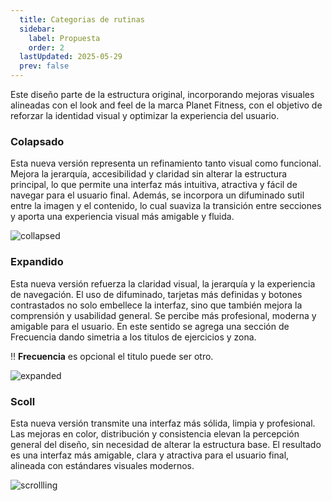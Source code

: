 ```yaml
---
  title: Categorias de rutinas
  sidebar:
    label: Propuesta
    order: 2
  lastUpdated: 2025-05-29
  prev: false
---
```


Este diseño parte de la estructura original, incorporando mejoras visuales
alineadas con el look and feel de la marca Planet Fitness, con el objetivo
de reforzar la identidad visual y optimizar la experiencia del usuario.

### Colapsado

Esta nueva versión representa un refinamiento tanto visual como funcional.
Mejora la jerarquía, accesibilidad y claridad sin alterar la estructura principal,
lo que permite una interfaz más intuitiva, atractiva y fácil de navegar para el
usuario final. Además, se incorpora un difuminado sutil entre la imagen y el contenido,
lo cual suaviza la transición entre secciones y aporta una experiencia visual más
amigable y fluida.

![collapsed](./assets/proposal_collapsed.png)

### Expandido

Esta nueva versión refuerza la claridad visual, la jerarquía y la
experiencia de navegación. El uso de difuminado, tarjetas más definidas
y botones contrastados no solo embellece la interfaz, sino que también
mejora la comprensión y usabilidad general. Se percibe más profesional,
moderna y amigable para el usuario. En este sentido se agrega una sección
de Frecuencia dando simetria a los titulos de ejercicios y zona.

‼️ **Frecuencia** es opcional el titulo puede ser otro.

![expanded](./assets/proposal_expand.png)

### Scoll

Esta nueva versión transmite una interfaz más sólida, limpia y profesional.
Las mejoras en color, distribución y consistencia elevan la percepción general
del diseño, sin necesidad de alterar la estructura base. El resultado es una
interfaz más amigable, clara y atractiva para el usuario final, alineada con
estándares visuales modernos.

![scrollling](./assets/proposal_scrollling.png)

